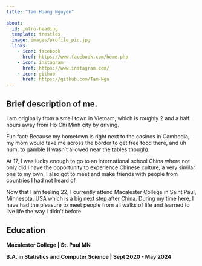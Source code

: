 ```yaml
---
title: "Tam Hoang Nguyen"
  
about:
  id: intro-heading
  template: trestles
  image: images/profile_pic.jpg
  links:
    - icon: facebook
      href: https://www.facebook.com/home.php
    - icon: instagram
      href: https://www.instagram.com/
    - icon: github
      href: https://github.com/Tam-Ngn
---
```


## **Brief description of me.**

I am originally from a small town in Vietnam, which is roughly 2 and a half hours away from Ho Chi Minh city by driving.

Fun fact: Because my hometown is right next to the casinos in Cambodia, my mom would take me across the border to get free food there, and uh hum, to gamble (I wasn't allowed near the tables though).

At 17, I was lucky enough to go to an international school China where not only did I have the opportunity to experience Chinese culture, a very similar one to my own, I also got to meet and make friends with people from countries I had not heard of.

Now that I am feeling 22, I currently attend Macalester College in Saint Paul, Minnesota, USA which is a big next step after China. During my time here, I have had the pleasure to meet people from all walks of life and learned to live life the way I didn't before.

## **Education**

**Macalester College \| St. Paul MN**

**B.A. in Statistics and Computer Science \| Sept 2020 - May 2024**

\
